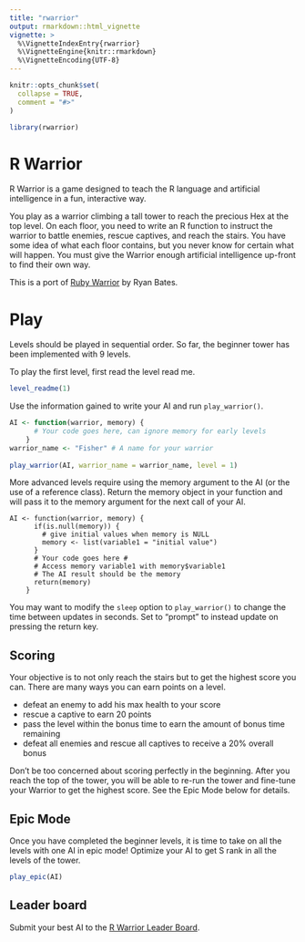```yaml
---
title: "rwarrior"
output: rmarkdown::html_vignette
vignette: >
  %\VignetteIndexEntry{rwarrior}
  %\VignetteEngine{knitr::rmarkdown}
  %\VignetteEncoding{UTF-8}
---
```


```r
knitr::opts_chunk$set(
  collapse = TRUE,
  comment = "#>"
)
```

```r
library(rwarrior)
```

# R Warrior

R Warrior is a game designed to teach the R language and artificial intelligence in a fun, interactive way.

You play as a warrior climbing a tall tower to reach the precious Hex at the top level.
On each floor, you need to write an R function to instruct the warrior to battle enemies, rescue captives, and reach the stairs. 
You have some idea of what each floor contains, but you never know for certain what will happen. 
You must give the Warrior enough artificial intelligence up-front to find their own way.

This is a port of [Ruby Warrior](https://github.com/ryanb/ruby-warrior) by Ryan Bates.

# Play

Levels should be played in sequential order. 
So far, the beginner tower has been implemented with 9 levels.

To play the first level, first read the level read me. 

```r
level_readme(1)
```

Use the information gained to write your AI and run `play_warrior()`.

```r
AI <- function(warrior, memory) {
      # Your code goes here, can ignore memory for early levels
    }
warrior_name <- "Fisher" # A name for your warrior
    
play_warrior(AI, warrior_name = warrior_name, level = 1)
```

More advanced levels require using the memory argument to the AI (or the use of a reference class). 
Return the memory object in your function and will pass it to the memory argument for the next call of your AI. 

```
AI <- function(warrior, memory) {
      if(is.null(memory)) {
        # give initial values when memory is NULL
        memory <- list(variable1 = "initial value") 
      }
      # Your code goes here #
      # Access memory variable1 with memory$variable1
      # The AI result should be the memory
      return(memory)
    }
```

You may want to modify the `sleep` option to `play_warrior()` to change the time
between updates in seconds.
Set to "prompt" to instead update on pressing the return key.

## Scoring

Your objective is to not only reach the stairs but to get the highest score you can. 
There are many ways you can earn points on a level.

* defeat an enemy to add his max health to your score
* rescue a captive to earn 20 points
* pass the level within the bonus time to earn the amount of bonus time remaining
* defeat all enemies and rescue all captives to receive a 20% overall bonus

Don't be too concerned about scoring perfectly in the beginning. 
After you reach the top of the tower, you will be able to re-run the tower and fine-tune your Warrior to get the highest score.
See the Epic Mode below for details.

## Epic Mode 

Once you have completed the beginner levels, it is time to take on all the levels with 
one AI in epic mode! 
Optimize your AI to get S rank in all the levels of the tower.

```r
play_epic(AI)
```

## Leader board

Submit your best AI to the [R Warrior Leader Board](https://tankard.id/post/r-warrior-leaderboard/).

